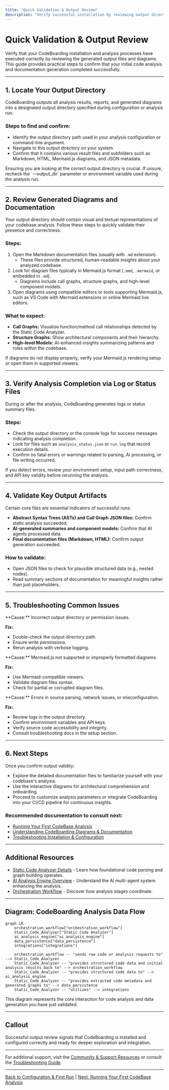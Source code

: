 ```yaml
---
title: "Quick Validation & Output Review"
description: "Verify successful installation by reviewing output directories and generated diagrams. Provides quick steps to confirm that analysis and diagram generation completed correctly."
---
```


# Quick Validation & Output Review

Verify that your CodeBoarding installation and analysis processes have executed correctly by reviewing the generated output files and diagrams. This guide provides practical steps to confirm that your initial code analysis and documentation generation completed successfully.

---

## 1. Locate Your Output Directory

CodeBoarding outputs all analysis results, reports, and generated diagrams into a designated output directory specified during configuration or analysis run.

### Steps to find and confirm:

- Identify the output directory path used in your analysis configuration or command-line argument.
- Navigate to this output directory on your system.
- Confirm that it contains various result files and subfolders such as Markdown, HTML, Mermaid.js diagrams, and JSON metadata.

<Check>
Ensuring you are looking at the correct output directory is crucial. If unsure, recheck the `--output_dir` parameter or environment variable used during the analysis run.
</Check>

---

## 2. Review Generated Diagrams and Documentation

Your output directory should contain visual and textual representations of your codebase analysis. Follow these steps to quickly validate their presence and correctness:

### Steps:

1. Open the Markdown documentation files (usually with `.md` extension).
   - These files provide structured, human-readable insights about your analyzed codebase.
2. Look for diagram files typically in Mermaid.js format (`.mmd`, `.mermaid`, or embedded in `.md`).
   - Diagrams include call graphs, structure graphs, and high-level component models.
3. Open diagrams using compatible editors or tools supporting Mermaid.js, such as VS Code with Mermaid extensions or online Mermaid live editors.

### What to expect:

- **Call Graphs:** Visualize function/method call relationships detected by the Static Code Analyzer.
- **Structure Graphs:** Show architectural components and their hierarchy.
- **High-level Models:** AI-enhanced insights summarizing patterns and roles within the codebase.

<Info>
If diagrams do not display properly, verify your Mermaid.js rendering setup or open them in supported viewers.
</Info>

---

## 3. Verify Analysis Completion via Log or Status Files

During or after the analysis, CodeBoarding generates logs or status summary files.

### Steps:

- Check the output directory or the console logs for success messages indicating analysis completion.
- Look for files such as `analysis_status.json` or `run.log` that record execution details.
- Confirm no fatal errors or warnings related to parsing, AI processing, or file writing occurred.

<Warning>
If you detect errors, review your environment setup, input path correctness, and API key validity before rerunning the analysis.
</Warning>

---

## 4. Validate Key Output Artifacts

Certain core files are essential indicators of successful runs:

- **Abstract Syntax Trees (ASTs) and Call Graph JSON files:** Confirm static analysis succeeded.
- **AI-generated summaries and component models:** Confirm that AI agents processed data.
- **Final documentation files (Markdown, HTML):** Confirm output generation succeeded.

### How to validate:

- Open JSON files to check for plausible structured data (e.g., nested nodes).
- Read summary sections of documentation for meaningful insights rather than just placeholders.

---

## 5. Troubleshooting Common Issues

<AccordionGroup title="Common Quick Validation Issues and Fixes">
<Accordion title="No Output Files Found">
**Cause:** Incorrect output directory or permission issues.

**Fix:**
- Double-check the output directory path.
- Ensure write permissions.
- Rerun analysis with verbose logging.
</Accordion>

<Accordion title="Diagrams Fail to Render">
**Cause:** Mermaid.js not supported or improperly formatted diagrams.

**Fix:**
- Use Mermaid-compatible viewers.
- Validate diagram files syntax.
- Check for partial or corrupted diagram files.
</Accordion>

<Accordion title="Analysis Incomplete or Failed">
**Cause:** Errors in source parsing, network issues, or misconfiguration.

**Fix:**
- Review logs in the output directory.
- Confirm environment variables and API keys.
- Verify source code accessibility and integrity.
- Consult troubleshooting docs in the setup section.
</Accordion>
</AccordionGroup>

---

## 6. Next Steps

Once you confirm output validity:

- Explore the detailed documentation files to familiarize yourself with your codebase's analysis.
- Use the interactive diagrams for architectural comprehension and onboarding.
- Proceed to customize analysis parameters or integrate CodeBoarding into your CI/CD pipeline for continuous insights.

### Recommended documentation to consult next:

- [Running Your First CodeBase Analysis](/getting-started/configuration-first-run/first-analysis)
- [Understanding CodeBoarding Diagrams & Documentation](/guides/getting-started/understanding-diagrams)
- [Troubleshooting Installation & Configuration](/getting-started/troubleshooting-support/troubleshooting-install)

---

## Additional Resources

- [Static Code Analyzer Details](./Static_Code_Analyzer.md) - Learn how foundational code parsing and graph building operates.
- [AI Analysis Engine Overview](./AI_Analysis_Engine.md) - Understand the AI multi-agent system enhancing the analysis.
- [Orchestration Workflow](./Orchestration_Workflow.md) - Discover how analysis stages coordinate.

---

## Diagram: CodeBoarding Analysis Data Flow

```mermaid
graph LR
    orchestration_workflow["orchestration_workflow"]
    Static_Code_Analyzer["Static Code Analyzer"]
    ai_analysis_engine["ai_analysis_engine"]
    data_persistence["data_persistence"]
    integrations["integrations"]

    orchestration_workflow -- "sends raw code or analysis requests to" --> Static_Code_Analyzer
    Static_Code_Analyzer -- "provides structured code data and initial analysis results back to" --> orchestration_workflow
    Static_Code_Analyzer -- "provides structured code data to" --> ai_analysis_engine
    Static_Code_Analyzer -- "provides extracted code metadata and generated graphs to" --> data_persistence
    Static_Code_Analyzer -- "utilizes" --> integrations
```

This diagram represents the core interaction for code analysis and data generation you have just validated.

---

## Callout
<Tip>
Successful output review signals that CodeBoarding is installed and configured correctly and ready for deeper exploration and integration.
</Tip>

---

For additional support, visit the [Community & Support Resources](/getting-started/troubleshooting-support/community-links) or consult the [Troubleshooting Guide](/getting-started/troubleshooting-support/troubleshooting-install).


---

[Back to Configuration & First Run](/getting-started/configuration-first-run/config-env-vars) | [Next: Running Your First CodeBase Analysis](/getting-started/configuration-first-run/first-analysis)